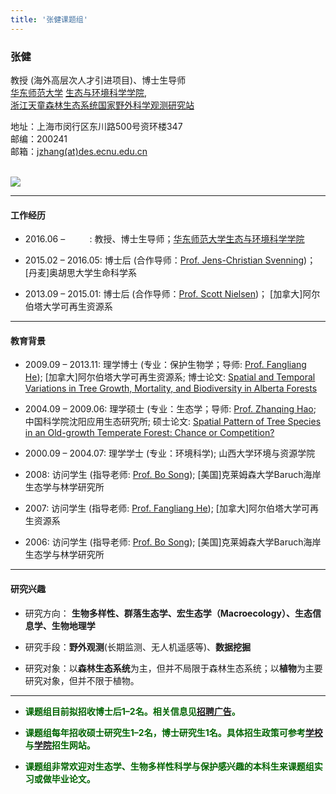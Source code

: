 ```yaml
---
title: '张健课题组'
---
```


<div class = "row">
<div class = "col-md-6">

### **张健**

教授 (海外高层次人才引进项目)、博士生导师<br>
[华东师范大学](https://www.ecnu.edu.cn/) [生态与环境科学学院](http://www.sees.ecnu.edu.cn/),<br>
[浙江天童森林生态系统国家野外科学观测研究站](http://tiantong.ecnu.edu.cn/cn/Default.aspx)

地址：上海市闵行区东川路500号资环楼347<br>
邮编：200241<br>
邮箱：[jzhang(at)des.ecnu.edu.cn](mailto:jzhang@des.ecnu.edu.cn)
</div>

<div class = "col-md-6">

<br>
[![](Photo_Lab201811.jpg)](Photo_Lab201811.jpg){#id .class width=130% height=130%}

</div>
</div>

<hr>

#### 工作经历


* 2016.06 -- \ \ \ \ \ \ \ \  : 教授、博士生导师；[华东师范大学生态与环境科学学院](http://www.sees.ecnu.edu.cn)

* 2015.02 -- 2016.05:        博士后 (合作导师：[Prof. Jens-Christian Svenning](http://pure.au.dk/portal/en/svenning@biology.au.dk))；
                  [丹麦]奥胡思大学生命科学系
     
* 2013.09 -- 2015.01:        博士后 (合作导师：[Prof. Scott Nielsen](http://www.ace-lab.ca/))；
                  [加拿大]阿尔伯塔大学可再生资源系

<hr>

#### 教育背景


* 2009.09 -- 2013.11:  理学博士 (专业：保护生物学；导师: [Prof. Fangliang He](https://sites.ualberta.ca/~fhe/));
		          [加拿大]阿尔伯塔大学可再生资源系; 
		          博士论文: [Spatial and Temporal Variations in Tree Growth, Mortality, and Biodiversity in Alberta Forests](http://hdl.handle.net/10402/era.37535)

* 2004.09 -- 2009.06:  理学硕士 (专业：生态学；导师: [Prof. Zhanqing Hao](http://trlst.iae.ac.cn:8080/index);
		          中国科学院沈阳应用生态研究所; 
		          硕士论文: [Spatial Pattern of Tree Species in an Old-growth Temperate Forest: Chance or Competition?](http://www.irgrid.ac.cn/handle/1471x/105954)

* 2000.09 -- 2004.07:  理学学士 (专业：环境科学);
		          山西大学环境与资源学院

* 2008:  访问学生 (指导老师: [Prof. Bo Song](https://www.clemson.edu/cafls/faculty_staff/profiles/bosong));
		          [美国]克莱姆森大学Baruch海岸生态学与林学研究所
		          
* 2007:  访问学生 (指导老师: [Prof. Fangliang He](http://www.ualberta.ca/~fhe/index.html));
		          [加拿大]阿尔伯塔大学可再生资源系

* 2006:  访问学生 (指导老师: [Prof. Bo Song](https://www.clemson.edu/cafls/faculty_staff/profiles/bosong));
		          [美国]克莱姆森大学Baruch海岸生态学与林学研究所

<hr>

#### 研究兴趣


* <p>研究方向： **生物多样性、群落生态学、宏生态学（Macroecology）、生态信息学、生物地理学**</p>
* <p>研究手段：**野外观测**(长期监测、无人机遥感等)、**数据挖掘**</p>
* <p>研究对象：以**森林生态系统**为主，但并不局限于森林生态系统；以**植物**为主要研究对象，但并不限于植物。</p>

<hr>
* <p style="color:darkgreen">**课题组目前拟招收博士后1--2名。相关信息见[招聘广告]((http://talent.sciencenet.cn/index.php?s=Info/index/id/18343))。**</p>
* <p style="color:darkgreen">**课题组每年招收硕士研究生1--2名，博士研究生1名。具体招生政策可参考[学校](https://yjszs.ecnu.edu.cn/)与[学院](http://www.sees.ecnu.edu.cn/index.php?classid=7323)招生网站。**</p>
* <p style="color:darkgreen">**课题组非常欢迎对生态学、生物多样性科学与保护感兴趣的本科生来课题组实习或做毕业论文。**</p>
